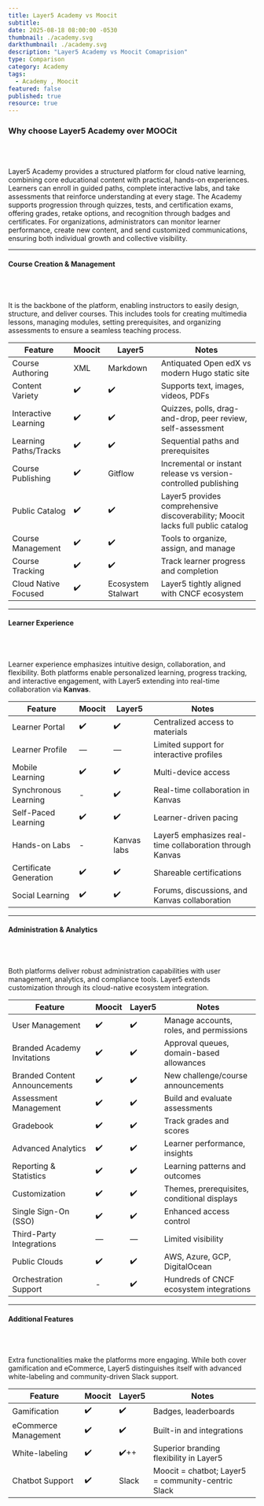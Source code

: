 ```yaml
---
title: Layer5 Academy vs Moocit
subtitle:
date: 2025-08-18 08:00:00 -0530
thumbnail: ./academy.svg
darkthumbnail: ./academy.svg
description: "Layer5 Academy vs Moocit Comaprision"
type: Comparison
category: Academy
tags:
  - Academy , Moocit
featured: false
published: true
resource: true
---
```


<h3> Why choose Layer5 Academy over MOOCit </h3>
<br></br>
<p>
Layer5 Academy provides a structured platform for cloud native learning, combining core educational content with practical, hands-on experiences. Learners can enroll in guided paths, complete interactive labs, and take assessments that reinforce understanding at every stage.
The Academy supports progression through quizzes, tests, and certification exams, offering grades, retake options, and recognition through badges and certificates. For organizations, administrators can monitor learner performance, create new content, and send customized communications, ensuring both individual growth and collective visibility.
</p>

---
<h4>Course Creation & Management</h4>
<br></br>

<p>It is the backbone of the platform, enabling instructors to easily design, structure, and deliver courses. This includes tools for creating multimedia lessons, managing modules, setting prerequisites, and organizing assessments to ensure a seamless teaching process.</p>


| Feature | Moocit | Layer5 | Notes |
|---------|--------|--------|-------|
| Course Authoring | XML | Markdown | Antiquated Open edX vs modern Hugo static site |
| Content Variety | ✔️ | ✔️ | Supports text, images, videos, PDFs |
| Interactive Learning | ✔️ | ✔️ | Quizzes, polls, drag-and-drop, peer review, self-assessment |
| Learning Paths/Tracks | ✔️ | ✔️ | Sequential paths and prerequisites |
| Course Publishing | ✔️ | Gitflow | Incremental or instant release vs version-controlled publishing |
| Public Catalog | ✔️ | ✔️ | Layer5 provides comprehensive discoverability; Moocit lacks full public catalog |
| Course Management | ✔️ | ✔️ | Tools to organize, assign, and manage |
| Course Tracking | ✔️ | ✔️ | Track learner progress and completion |
| Cloud Native Focused | ✔️ | Ecosystem Stalwart | Layer5 tightly aligned with CNCF ecosystem |

---

<h4>Learner Experience</h4>
<br></br>

<p>Learner experience emphasizes intuitive design, collaboration, and flexibility. Both platforms enable personalized learning, progress tracking, and interactive engagement, with Layer5 extending into real-time collaboration via <b>Kanvas</b>.</p>

| Feature | Moocit | Layer5 | Notes |
|---------|--------|--------|-------|
| Learner Portal | ✔️ | ✔️ | Centralized access to materials |
| Learner Profile | — | — | Limited support for interactive profiles |
| Mobile Learning | ✔️ | ✔️ | Multi-device access |
| Synchronous Learning | - | ✔️ | Real-time collaboration in Kanvas |
| Self-Paced Learning | ✔️ | ✔️ | Learner-driven pacing |
| Hands-on Labs | - | Kanvas labs   |    Layer5 emphasizes real-time collaboration through Kanvas|
| Certificate Generation | ✔️ | ✔️ | Shareable certifications |
| Social Learning | ✔️ | ✔️ | Forums, discussions, and Kanvas collaboration |

---

<h4>Administration & Analytics</h4>
<br></br>

<p>Both platforms deliver robust administration capabilities with user management, analytics, and compliance tools. Layer5 extends customization through its cloud-native ecosystem integration.</p>

| Feature | Moocit | Layer5 | Notes |
|---------|--------|--------|-------|
| User Management | ✔️ | ✔️ | Manage accounts, roles, and permissions |
| Branded Academy Invitations | ✔️ | ✔️ | Approval queues, domain-based allowances |
| Branded Content Announcements | ✔️ | ✔️ | New challenge/course announcements |
| Assessment Management | ✔️ | ✔️ | Build and evaluate assessments |
| Gradebook | ✔️ | ✔️ | Track grades and scores |
| Advanced Analytics | ✔️ | ✔️ | Learner performance, insights |
| Reporting & Statistics | ✔️ | ✔️ | Learning patterns and outcomes |
| Customization | ✔️ | ✔️ | Themes, prerequisites, conditional displays |
| Single Sign-On (SSO) | ✔️ | ✔️ | Enhanced access control |
| Third-Party Integrations | — | — | Limited visibility |
| Public Clouds | ✔️ | ✔️ | AWS, Azure, GCP, DigitalOcean |
| Orchestration Support | - | ✔️ | Hundreds of CNCF ecosystem integrations |

---

<h4>Additional Features</h4>
<br></br>

<p>Extra functionalities make the platforms more engaging. While both cover gamification and eCommerce, Layer5 distinguishes itself with advanced white-labeling and community-driven Slack support.</p>

| Feature | Moocit | Layer5 | Notes |
|---------|--------|--------|-------|
| Gamification | ✔️ | ✔️ | Badges, leaderboards |
| eCommerce Management | ✔️ | ✔️ | Built-in and integrations |
| White-labeling | ✔️ | ✔️++ | Superior branding flexibility in Layer5 |
| Chatbot Support | ✔️ | Slack |   Moocit = chatbot; Layer5 = community-centric Slack |
